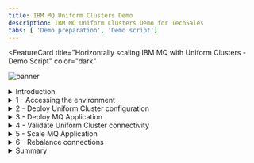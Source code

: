 ```yaml
---
title: IBM MQ Uniform Clusters Demo
description: IBM MQ Uniform Clusters Demo for TechSales
tabs: [ 'Demo preparation', 'Demo script']
---
```


<FeatureCard
  title="Horizontally scaling IBM MQ with Uniform Clusters - Demo Script"
  color="dark"
  >

![banner](./images/mq-banner.jpg)

</FeatureCard>

<span id="place1"></span>

<details>

<summary>Introduction</summary>
<br/>
We’re running a cluster of IBM MQ queue managers in Red Hat OpenShift, together with a large number of client applications putting and getting messages to them. This workload will vary over time, so we need flexibility in how we scale all of this.
<br/><br/>
Simplifying your messaging solution deployment is very important for your Operations team, but it is good for your business too. Increased business high availability can provide the difference between a satisfied customer who wants to do more business with you or a disappointed customer who is looking for an alternative option. In addition, it improves innovation, because a team that is used to quickly shipping experiments and getting back user-validated results fast, will soon find itself naturally innovating.
<br/><br/>
This demo will show how we can easily scale the number of instances of our client applications up and down, without having to reconfigure their connection details and without needing to manually distribute or load balance them.
<br/><br/>
It will also show how to quickly and easily grow the queue manager cluster – adding a new queue manager to the cluster without a complex, new, custom configuration. In this demo, we will see the Uniform Cluster capability of IBM MQ in action.
<br/><br/>
Let's get started!<br/><br/>

(Demo Slides <a href="./files/MQUniformSlides.pptx" target="_blank" rel="noreferrer">here</a>)
<br/>
</details>

<details>
<summary>1 - Accessing the environment</summary>

<br/>

| **1.1** | **Log in to Cloud Pak for Integration** |
| :--- | :--- |
| **Narration** | Let’s see how to scale the IBM MQ cluster and client applications in OpenShift. Here we have an IBM Cloud Pak for Integration environment with IBM MQ operator installed. We have a cloud version of the product on IBM Cloud. Let me log in here.  &nbsp; &nbsp; &nbsp; &nbsp; &nbsp; &nbsp; &nbsp; &nbsp; &nbsp; &nbsp; &nbsp; &nbsp; &nbsp; &nbsp; &nbsp; &nbsp;  |
| **Action** &nbsp; 1.1.1 | Open **Cloud Pak for Integration page** and **log in** with your **username** and **password**. <br/><br/>![](images/access-env-1-1.png)<br/>|

<br/>

| **1.2** | **View the Cloud Pak for Integration instances** |
| :--- | :--- |
| **Narration** | Welcome to IBM Cloud Pak for Integration! We’re now at the home screen showing all the capabilities of the Pak, brought together in one place. Specialized integration capabilities — for API management, application integration, messaging, and more — are built on top of powerful automation services. <br/><br/>As you can see, you are able to access all the integration capabilities your team needs through a single interface.  By now, we have a basic MQ instance here. IBM MQ is a universal messaging backbone with robust connectivity for flexible and reliable messaging for applications and the integration of existing IT assets. In this demo, to scale our IBM MQ Cluster, we will create a Uniform cluster. |
| **Action** &nbsp; 1.2.1 | Show the **Instances page**. <br/><br/>![](images/new-access-env-1-2.png)<br/> |

| **1.3** | **Access OpenShift Web Console** |
| :--- | :--- |
| **Narration** | Let’s check our environment on the OpenShift Web Console. On the Installed Operators page, we can confirm that IBM MQ operator is installed. But we have only one queue manager so far. Next step is to create our Uniform Cluster in MQ. |
| **Action** &nbsp; 1.3.1 | Open the **OpenShift Web Console** and **log in**. <br/><br/>![](images/access-env-1-3-1.png)<br/>  |
| **Action** &nbsp; 1.3.2 | Open the **Operators** (A) > **Installed Operators** (B). <br/><br/>![](images/access-env-1-3-2.png)<br/>  |
| **Action** &nbsp; 1.3.3 | Open the **IBM MQ** operator. <br/><br/>![](images/access-env-1-3-3.png)<br/>  |
| **Action** &nbsp; 1.3.4 | Open the **Queue Manager** tab. <br/><br/>![](images/access-env-1-3-4.png)<br/>  |
| **Action** &nbsp; 1.3.5 | Show the queue manager available <br/><br/>![](images/access-env-1-3-5.png)<br/>  |

**[Go to top](#place1)**

</details>

<details>
<summary>2 - Deploy Uniform Cluster configuration</summary>

<br/>

| **2.1** | **Create configurations** |
| :--- | :--- |
| **Narration** | TThe objective of a uniform cluster deployment is that applications can be designed for scale and availability and can connect to any of the queue managers within the uniform cluster. This removes any dependency on a specific queue manager, resulting in better availability and workload balancing of messaging traffic.<br/><br/>Let’s create it now. First, we need to create our uniform cluster configurations. |
| **Action** &nbsp; 2.1.1 | On a terminal windows, **log in** on your OpenShift environment and run the command below. <br/> ```oc apply -f resources/03d-qmgr-uniform-cluster-config.yaml```|

| **2.2** | **Deploy Queue Managers** |
| :--- | :--- |
| **Narration** | Uniform clusters are a specific pattern of an IBM MQ cluster that provides a highly available and horizontally scaled small collection of queue managers. These queue managers are configured almost identically, so that an application can interact with them as a single group. This makes it easier to ensure each queue manager in the cluster is being used, by automatically ensuring application instances are spread evenly across the queue managers.
<br/><br/>Now we need to create our two queue Managers. Let’s do it!<br/><br/>Great, now let’s confirm the instances have been deployed successfully before moving to the next step. |
| **Action** &nbsp; 2.2.1 | Run the command below.``` oc apply -f instances/${CP4I_VER}/${OCP_TYPE}/13a-qmgr-uniform-cluster-qm1.yaml -n cp4i ``` |
| **Action** &nbsp; 2.2.2 | Run the command below.``` oc apply -f instances/${CP4I_VER}/${OCP_TYPE}/13b-qmgr-uniform-cluster-qm2.yaml -n cp4i ``` |
| **Action** &nbsp; 2.2.3 | Run the command below.``` oc get queuemanager -n cp4i ``` <br/><br/> `Note` this will take few minutes, but at the end you should get a response like this. <br/><br/>![](images/uniform-cluster-2-2-3.png)<br/>  |

| **2.3** | **Deploy NGINX to serve CCDT** |
| :--- | :--- |
| **Narration** | When one application want to connect multiple Queue Managers this can be done using Client connection channel table(CCDT). Queue managers store client connection channel information in a client channel definition table. This information includes authentication rules you have defined for channels on the queue manager. The table is updated whenever a client connection channel is defined or altered.<br/><br/> For this demo, we need to create the Client Channel Definition Table (CCDT) to be used by our application and we need to deploy a NGINX instance to serve CCDT.  <br/><br/>Voilá, the NGINX service was created to be used by our application. Now we can deploy our application. |
| **Action** &nbsp; 2.3.1 | Run the command below to create CCDT to be used by App. <br/> ``` oc apply -f resources/04a-nginx-ccdt-configmap.yaml ``` |
| **Action** &nbsp; 2.3.2 | Run the command below to deploy NGINX instance to serve CCDT. <br/> ``` oc apply -f resources/04b-nginx-deployment.yaml ``` |
| **Action** &nbsp; 2.3.3 | Confirm the instances has been deployed successfully before moving to the next step running the following command. <br/><br/>  <b>oc get pods -n cp4i \| grep nginx  </b> <br/><br/> You should get a response like this. <br/><br/>![](images/uniform-cluster-2-3-3.png)<br/>|
| **Action** &nbsp; 2.3.4 | Run the command below to create service for NGINX to be used by App. ``` oc apply -f resources/04c-nginx-service.yaml ``` |


**[Go to top](#place1)**

</details>

<details>
<summary>3 - Deploy MQ Application</summary>

<br/>

| **3.1** | **Check the Topology** |
| :--- | :--- |
| **Narration** | Now that the uniform cluster is running, we can proceed to deploy the application that will be interacting with the queue managers. <br/><br/> First, we will switch to the “Developer” perspective. In this perspective you can view the queue managers. Here you will see the tiles representing each queue manager.  |
| **Action** &nbsp; 3.1.1 | Back to the **OpenShift Web Console** page, click on the **Administrator** option (A) and select the **Developer** (B) perspective. <br/><br/>![](images/mq-app-3-1-1.png)<br/><br/>`Note` - If you see the Welcome to the Developer Perspective dialog, go ahead and close it.<br/>|
| **Action** &nbsp; 3.1.2 | Open the **Topology** page.  <br/><br/>![](images/mq-app-3-1-2.png)<br/>|
| **Action** &nbsp; 3.1.3 | Filter by **cp4i** project (A) and show the topology (B).  <br/><br/>![](images/mq-app-3-1-3.png)<br/>|

| **3.2** | **Deploy JAR file** |
| :--- | :--- |
| **Narration** | For demo purposes, we have pre-created the JMS application that will use our Queue Managers. Let's deploy it.  |
| **Action** &nbsp; 3.2.1 | Click on **+Add** on left menu. <br/><br/>![](images/mq-app-3-2-1.png)<br/>|
| **Action** &nbsp; 3.2.2 | Click on **Upload JAR file**. <br/><br/>![](images/mq-app-3-2-2.png)<br/>|
| **Action** &nbsp; 3.2.3 | Select **Browse** (A) and follow the dialogs to select the **jmsproducer-jgr-demo.jar** file (B) (check the demo preparation document about how to get the jar file).  <br/><br/>![](images/mq-app-3-2-3.png)<br/> |
| **Action** &nbsp; 3.2.4 | Scroll down and uncheck **Create a route** (A), then click **Create** button (B).  <br/><br/>![](images/mq-app-3-2-4.png)<br/>|
| **Action** &nbsp; 3.2.5 | Show the tile representing the deployment in the Topology view. <br/><br/>![](images/mq-app-3-2-5.png)<br/>|

| **3.3** | **Review Deployment** |
| :--- | :--- |
| **Narration** | Now, let’s review our application connection. From here, we can easily check the application log. Great, our application was able to connect to a queue manager and it is sending messages. |
| **Action** &nbsp; 3.3.1 | After a few second click on the tile representing the deployment to display the pod. <br/><br/>![](images/mq-app-3-3-1.png)<br/> |
| **Action** &nbsp; 3.3.2 | Click on the pod name. <br/><br/>![](images/mq-app-3-3-2.png)<br/>|
| **Action** &nbsp; 3.3.3 | In the pod page go to the **Logs** tab (1) and click **Expand** (2) to get a full view of the log. <br/><br/>![](images/mq-app-3-3-3.png)<br/> |
| **Action** &nbsp; 3.3.4 | Take your time reviewing the log, and at the bottom you will find a message saying “Sending…” confirming the application was able to connect to a queue manager and it is sending messages (A).  When done, **collapse** the log window. (B) <br/><br/>![](images/mq-app-3-3-4.png)<br/> |

**[Go to top](#place1)**

</details>

<details>
<summary>4 - Validate Uniform Cluster connectivity</summary>

<br/>

| **4.1** | **Explore the Queue Manager 2** |
| :--- | :--- |
| **Narration** | Now that the MQ application is deployed let’s check the behavior with the Uniform Cluster. Let’s open Queue Manager 2.  The pod ending with 0 is by default the active instance, let’s explore it. |
| **Action** &nbsp; 4.1.1 | Navigate back to the **Topology** page. <br/><br/>![](images/valid-uniform-4-1-1.png)<br/>|
| **Action** &nbsp; 4.1.2 | Select the tile that represent **QM02**. <br/><br/>![](images/valid-uniform-4-1-2.png)<br/>|
| **Action** &nbsp; 4.1.3 | Select the pod ending with **0** that by default is the active instance. <br/><br/>![](images/valid-uniform-4-1-3.png)<br/> |

| **4.2** | **Review connections to QM02** |
| :--- | :--- |
| **Narration** | In order to check the connection status, we will use the command “display connections” and we will filter by the MQ App name that is “MY-PRODUCER”. We will execute the command directly from the terminal in each MQ pod. <br/><br/>Right now, we don’t have any connection in this pod. But in the next step we will get a better picture on how the connections are distributed.  |
| **Action** &nbsp; 4.2.1 | Open the **Terminal** tab (A) and click **Expand** (B) <br/><br/>![](images/valid-uniform-4-2-1.png)<br/>|
| **Action** &nbsp; 4.2.2 | Enter the command below in your terminal windows (if your prefer, you can paste using the context menu) and hit enter to check how many active connections associated with our application are in this queue manager. <br/><br/> echo 'dis conn(*)' all \| runmqsc \| grep -i my  <br/> |
| **Action** &nbsp; 4.2.3 | Show that there isn't any connection in this Message queue (A). Once you are over you can **Collapse** (B) the terminal again.  <br/><br/>![](images/valid-uniform-4-2-3.png)<br/> |

| **4.3** | **Explore the Queue Manager 1** |
| :--- | :--- |
| **Narration** | Now let’s explore Queue Manager 1. Let’s repeat the same procedure as before to select the active pod. |
| **Action** &nbsp; 4.3.1 | Right click the **Topology** menu (A) and select **Open Link in New Tab** (B) to keep a window open for each queue manager since you may need to go back and forth. <br/><br/>![](images/valid-uniform-4-3-1.png)<br/> |
| **Action** &nbsp; 4.3.2 | Select the tile that represent **QM01**. <br/><br/>![](images/valid-uniform-4-3-2.png)<br/>|
| **Action** &nbsp; 4.3.3 | Select the pod ending with **0**. <br/><br/>![](images/valid-uniform-4-3-3.png)<br/>|

| **4.4** | **Review connections to QM01** |
| :--- | :--- |
| **Narration** | Now let’s check the connection status in this MQ pod. <br/><br/>This time we see a couple of active connections, proving that the application we deployed is connected to the cluster. |
| **Action** &nbsp; 4.4.1 | Open the **Terminal** tab (A) and click **Expand** (B) <br/><br/>![](images/valid-uniform-4-4-1.png)<br/>|
| **Action** &nbsp; 4.4.2 | Enter the command below in your terminal windows (if your prefer, you can paste using the context menu) and hit enter to check how many active connections associated with our application are in this queue manager.<br/><br/> echo 'dis conn(*)' all \| runmqsc \| grep -i my <br/> |
| **Action** &nbsp; 4.4.3 | Show the **connections** available (A). Once you are over you can **Collapse** (B) the terminal again. <br/><br/>![](images/valid-uniform-4-4-3.png) <br/><br/> `Note` - In your case the result could potentially be the opposite since we have no affinity defined and the application will connect to any queue manager, but since we only have one instance there will only be a connection to one queue manager at a time. |

**[Go to top](#place1)**

</details>

<details>
<summary>5 - Scale MQ Application</summary>

<br/>

| **5.1** | **Increase the number of instances** |
| :--- | :--- |
| **Narration** | At the moment, our application is running in a single pod and therefore it is only connected to one of the queue managers, but what if the workload increases and I need to scale my app. Let’s simulate the scenario and see how the connections are distributed. <br/><br/>Let’s explore the Deployments view of our application. Here we can see there is only one pod. Let’s increase it to have two instances. |
| **Action** &nbsp; 5.1.1 | Right click on the **RedHat OpenShift logo** (A) and select **Open Link in New Tab** (B) to keep a window open. <br/><br/>![](images/rebalance-connec-5-1-1.png)<br/> |
| **Action** &nbsp; 5.1.2 | Change to **Administrator** perspective. <br/><br/>![](images/rebalance-connec-5-1-2.png)<br/>|
| **Action** &nbsp; 5.1.3 | Open the **Workloads** menu (A) and select **Deployments** (B). <br/><br/>![](images/rebalance-connec-5-1-3.png)<br/>|
| **Action** &nbsp; 5.1.4 | Check that you are on **cp4i** project (A). Click on the **jmsproducer** deployment (B). <br/><br/>![](images/rebalance-connec-5-1-4.png)<br/> |
| **Action** &nbsp; 5.1.5 | Click on the **arrow up** icon to increase the number of instances to **two**.  <br/><br/>![](images/rebalance-connec-5-1-5.png)<br/> |
| **Action** &nbsp; 5.1.6 | Wait a few seconds. After a moment you will see the number of pods is updated to two. <br/><br/>![](images/rebalance-connec-5-1-6.png)<br/> |


| **5.2** | **Review connectivity** |
| :--- | :--- |
| **Narration** | Now, let’s check how many connections we have per queue manager. This time we should see that each queue manager has a couple of connections. |
| **Action** &nbsp; 5.2.1 | Back to the **MQ1 browser tab**, refresh the terminal page and enter the command below again and press **enter**. <br/><br/> echo 'dis conn(*)' all \| runmqsc \| grep -i my  <br/> |
| **Action** &nbsp; 5.2.2 | Show that you have **multiple connections** in **MQ1**. <br/><br/>![](images/rebalance-connec-5-2-2.png)<br/>|
| **Action** &nbsp; 5.2.3 | Back to the **MQ2 browser tab**, enter the command below again and press **enter**. <br/><br/> echo 'dis conn(*)' all \| runmqsc \| grep -i my  <br/> |
| **Action** &nbsp; 5.2.4 | Show that you have **multiple connections** in **MQ2**. <br/><br/>![](images/rebalance-connec-5-2-4.png)<br/>|

**[Go to top](#place1)**

</details>

<details>
<summary>6 - Rebalance connections</summary>

<br/>

| **6.1** | ** Delete Queue Manager** |
| :--- | :--- |
| **Narration** | We observed how each instance will connect to a different queue manager trying to keep a homogenous distribution, but what would happen if one of the queue managers goes down? Let’s find out. <br/><br/>Let’s check our queue managers in the installed operators’ page. <br/><br/>We could kill one of the active pods for any of the queue managers, but since we have configured Native HA, one of the standby instances will take over and at the end, each queue manager will keep a couple of connections, so in this case we will go ahead and fully delete the queue manager. |
| **Action** &nbsp; 6.1.1 | Back to the Administrator perspective browser tab, on the left navigator, open the **Operators** (A) > **Installed Operators** (B) menu. <br/><br/>![](images/rebalance-connec-6-1-1.png)<br/> |
| **Action** &nbsp; 6.1.2 | Navigate to the **IBM MQ** Operator again. <br/><br/>![](images/rebalance-connec-6-1-2.png)<br/> |
| **Action** &nbsp; 6.1.3 | Open the **Queue Manager** tab. <br/><br/>![](images/rebalance-connec-6-1-3.png)<br/> |
| **Action** &nbsp; 6.1.4 | Click on the hamburger **menu** for QM02 (A) and select **Delete Queue Manager** (B). <br/><br/>![](images/rebalance-connec-6-1-4.png)<br/>|
| **Action** &nbsp; 6.1.5 | Click the **Delete** button on the warning dialog to confirm you want to delete the queue manager. <br/><br/>![](images/rebalance-connec-6-1-5.png)<br/> |

| **6.2** | **Review connectivity ** |
| :--- | :--- |
| **Narration** | If we try to navigate back to the active pod for queue manager 2, we will get an error message since the queue manager and therefore its pods have been deleted already. <br/><br/>However, if we navigate to the active pod for queue manager one and submit the command to check the number of active connections, we will see all the connections are directed to the active queue manager assuring the client application can continue sending messages. |
| **Action** &nbsp; 6.2.1 | Back to the **MQ2 browser tab**, show the error message: “**404**”. <br/><br/>![](images/rebalance-connec-6-2-1.png)<br/>|
| **Action** &nbsp; 6.2.2 | Back to the **MQ1 browser tab**, refresh the terminal page and enter the command below again and press **enter**. <br/><br/>  echo 'dis conn(*)' all \| runmqsc \| grep -i my <br/>  |
| **Action** &nbsp; 6.2.3 | Show that you have **all the connections** now in **MQ1**. <br/><br/>![](images/rebalance-connec-6-2-3.png)<br/> |

| **6.3** | **Recreate Queue Manager 2** |
| :--- | :--- |
| **Narration** | Now let’s recreate Queue Manager 2. For this demo, we will recreate using the Command Line Interface, but in a production environment, we can use a gitOps approach. |
| **Action** &nbsp; 6.3.1 | Run the command below.<br/><br/> ``` oc apply -f instances/${CP4I_VER}/${OCP_TYPE}/13b-qmgr-uniform-cluster-qm2.yaml -n cp4i ``` |
| **Action** &nbsp; 6.3.2 | Run the command below.<br/><br/> ``` oc get queuemanager -n cp4i ``` <br/><br/>`Note` this will take few minutes, but at the end you should get a response like this. <br/><br/>![](images/rebalance-connec-6-3-2.png)<br/> |
| **Action** &nbsp; 6.3.3 | Back to OpenShift Console browser tab with the Administrator profile, on the IBM MQ operator on the Queue Manager tab, check the new Queue Manager is ready. <br/><br/>![](images/rebalance-connec-6-3-3.png)<br/> |

| **6.4** | **Review the final scenario** |
| :--- | :--- |
| **Narration** | Once we confirm both queue managers are up and running, we can go back to the terminal of the active pod for each queue manager to check the number of active connections. <br/><br/> And a similar behavior would happen if additional queue managers were added to the uniform cluster. The connection would be rebalanced providing a way to scale horizontally. <br/><br/> Great! Here, we have arrived at the conclusion of our demonstration. |
| **Action** &nbsp; 6.4.1 | Back to the **MQ1 browser tab**, refresh the terminal page and enter the command below again and press **enter**. <br/><br/>  echo 'dis conn(*)' all \| runmqsc \| grep -i my <br/>|
| **Action** &nbsp; 6.4.2 | Show that you have **multiple connections** in **MQ1** (not all connections as presented in the previous section).  <br/><br/>![](images/rebalance-connec-6-4-2.png)<br/>|
| **Action** &nbsp; 6.4.3 | Back to the **MQ2 browser tab**, you need to reopen the MQ2 pod0 terminal page. Enter the command below again and press enter.<br/><br/> echo 'dis conn(*)' all \| runmqsc \| grep -i my <br/>|
| **Action** &nbsp; 6.4.4 | Show that you have **multiple connections** in **MQ2** again. <br/><br/>![](images/rebalance-connec-6-4-4.png)<br/>|

**[Go to top](#place1)**

</details>

<details>
<summary>Summary</summary>

<br/>
Let’s summarize what we’ve done today.
<br/><br/>
In the demo we:  accessed the Cloud Pak for Integration environment and explored the IBM MQ capabilities; deployed an uniform cluster; deployed an MQ Application; validated the uniform cluster connectivity; scaled the MQ application and rebalanced the connections.
<br/><br/>
From an operations perspective, we showed how we can easily scale the number of instances of your client applications up and down, without having to reconfigure their connection details and without needing to manually distribute or load balance them.
<br/><br/>
And here we demonstrated how to quickly and easily grow the queue manager cluster – adding a new queue manager to the cluster without complex configuration.
<br/><br/>
Thank you for your attention.
<br/>

**[Go to top](#place1)**

</details>
